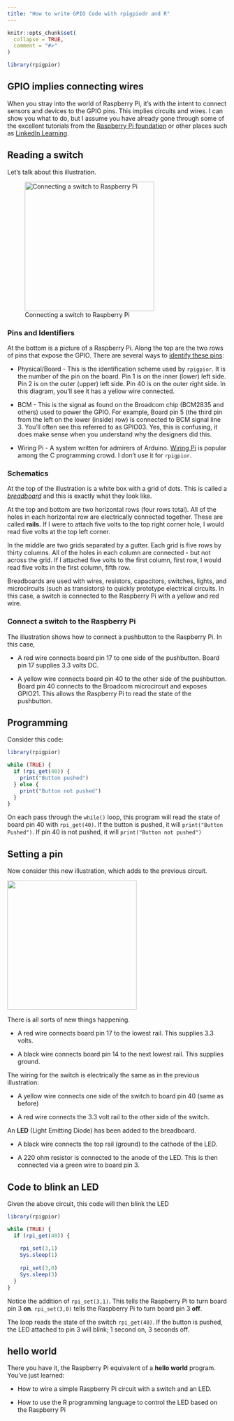```yaml
---
title: "How to write GPIO Code with rpigpiodr and R"
---
```


```r
knitr::opts_chunk$set(
  collapse = TRUE,
  comment = "#>"
)
```

```r
library(rpigpior)
```

## GPIO implies connecting wires

When you stray into the world of Raspberry Pi, it's with the intent to connect sensors and devices to the GPIO pins. This implies circuits and wires. I can show you what to do, but I assume you have already gone through some of the excellent tutorials from the [Raspberry Pi foundation](https://raspberrypi.org) or other places such as [LinkedIn Learning](https://www.linkedin.com/learning/raspberry-pi-essential-training-14476312/welcome-to-raspberry-pi-essential-training).

## Reading a switch

Let's talk about this illustration.

![Connecting a switch to Raspberry Pi](hello_gpio_bb.png){fig-alt="Schematic showing how to connect a pushbutton to Raspberry pi" width="296"}

### Pins and Identifiers

At the bottom is a picture of a Raspberry Pi. Along the top are the two rows of pins that expose the GPIO. There are several ways to [identify these pins](https://pinout.xyz):

-   Physical/Board - This is the identification scheme used by `rpigpior`. It is the number of the pin on the board. Pin 1 is on the inner (lower) left side. Pin 2 is on the outer (upper) left side. Pin 40 is on the outer right side. In this diagram, you'll see it has a yellow wire connected.

-   BCM - This is the signal as found on the Broadcom chip (BCM2835 and others) used to power the GPIO. For example, Board pin 5 (the third pin from the left on the lower (inside) row) is connected to BCM signal line 3. You'll often see this referred to as GPIO03. Yes, this is confusing, it does make sense when you understand why the designers did this.

-   Wiring Pi - A system written for admirers of Arduino. [Wiring Pi](http://wiringpi.com) is popular among the C programming crowd. I don't use it for `rpigpior`.

### Schematics

At the top of the illustration is a white box with a grid of dots. This is called a [*breadboard*](https://www.adafruit.com/product/4539) and this is exactly what they look like.

At the top and bottom are two horizontal rows (four rows total). All of the holes in each horizontal row are electrically connected together. These are called **rails.** If I were to attach five volts to the top right corner hole, I would read five volts at the top left corner.

In the middle are two grids separated by a gutter. Each grid is five rows by thirty columns. All of the holes in each column are connected - but not across the grid. If I attached five volts to the first column, first row, I would read five volts in the first column, fifth row.

Breadboards are used with wires, resistors, capacitors, switches, lights, and microcircuits (such as transistors) to quickly prototype electrical circuits. In this case, a switch is connected to the Raspberry Pi with a yellow and red wire.

### Connect a switch to the Raspberry Pi

The illustration shows how to connect a pushbutton to the Raspberry Pi. In this case,

-   A red wire connects board pin 17 to one side of the pushbutton. Board pin 17 supplies 3.3 volts DC.

-   A yellow wire connects board pin 40 to the other side of the pushbutton. Board pin 40 connects to the Broadcom microcircuit and exposes GPIO21. This allows the Raspberry Pi to read the state of the pushbutton.

## Programming

Consider this code:

```r
library(rpigpior)

while (TRUE) {
  if (rpi_get(40)) {
    print("Button pushed")
  } else {
    print("Button not pushed")
  }
}

```

On each pass through the `while()` loop, this program will read the state of board pin 40 with `rpi_get(40)`. If the button is pushed, it will `print("Button Pushed")`. If pin 40 is not pushed, it will `print("Button not pushed")`

## Setting a pin

Now consider this new illustration, which adds to the previous circuit.

![](hello_gpio_control_bb.png){fig-alt="schematic to control light bulb with Raspberry Pi" width="296"}

There is all sorts of new things happening.

-   A red wire connects board pin 17 to the lowest rail. This supplies 3.3 volts.

-   A black wire connects board pin 14 to the next lowest rail. This supplies ground.

The wiring for the switch is electrically the same as in the previous illustration:

-   A yellow wire connects one side of the switch to board pin 40 (same as before)

-   A red wire connects the 3.3 volt rail to the other side of the switch.

An **LED** (Light Emitting Diode) has been added to the breadboard.

-   A black wire connects the top rail (ground) to the cathode of the LED.

-   A 220 ohm resistor is connected to the anode of the LED. This is then connected via a green wire to board pin 3.

## Code to blink an LED

Given the above circuit, this code will then blink the LED

```r
library(rpigpior)

while (TRUE) {
  if (rpi_get(40)) {
    
    rpi_set(3,1)
    Sys.sleep(1)
    
    rpi_set(3,0)
    Sys.sleep(3)
  }
}
```

Notice the addition of `rpi_set(3,1)`. This tells the Raspberry Pi to turn board pin 3 **on**. `rpi_set(3,0)` tells the Raspberry Pi to turn board pin 3 **off**.

The loop reads the state of the switch `rpi_get(40)`. If the button is pushed, the LED attached to pin 3 will blink; 1 second on, 3 seconds off.

## hello world

There you have it, the Raspberry Pi equivalent of a **hello world** program. You've just learned:

-   How to wire a simple Raspberry Pi circuit with a switch and an LED.

-   How to use the R programming language to control the LED based on the Raspberry Pi
